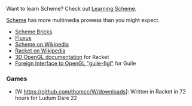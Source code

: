 Want to learn Scheme? Check out [[Learning Scheme]].


[[Scheme]] has more multimedia prowess than you might expect.

* [http://www.pawfal.org/dave/index.cgi?Projects/Scheme%20Bricks Scheme Bricks]
* [http://www.pawfal.org/dave/index.cgi?Projects/Fluxus Fluxus]
* [http://en.wikipedia.org/wiki/Scheme_%28programming_language%29 Scheme on Wikipedia]
* [http://en.wikipedia.org/wiki/Racket_%28programming_language%29 Racket on Wikipedia]
* [http://docs.racket-lang.org/sgl/index.html 3D OpenGL documentation] for Racket
* [https://gitorious.org/guile-figl Foreign Interface to OpenGL "guile-figl"] for Guile


=== Games ===

* [W https://github.com/thomcc/W/downloads]: Written in Racket in 72 hours for Ludum Dare 22